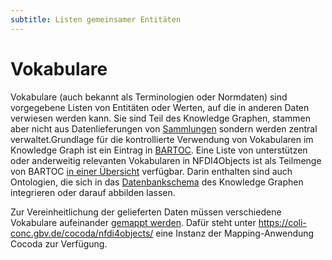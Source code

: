 ```yaml
---
subtitle: Listen gemeinsamer Entitäten
---
```


# Vokabulare {#sec-vocabularies}

Vokabulare (auch bekannt als Terminologien oder Normdaten) sind vorgegebene Listen von Entitäten oder Werten, auf die in anderen Daten verwiesen werden kann. Sie sind Teil des Knowledge Graphen, stammen aber nicht aus Datenlieferungen von [Sammlungen](basics.qmd#sammlungen) sondern werden zentral verwaltet.Grundlage für die kontrollierte Verwendung von Vokabularen im Knowledge Graph ist ein Eintrag in [BARTOC](https://bartoc.org). Eine Liste von unterstützen oder anderweitig relevanten Vokabularen in NFDI4Objects ist als Teilmenge von BARTOC [in einer Übersicht](https://nfdi4objects.github.io/n4o-terminologies/) verfügbar. Darin enthalten sind auch Ontologien, die sich in das [Datenbankschema](#sec-schema) des Knowledge Graphen integrieren oder darauf abbilden lassen.

Zur Vereinheitlichung der gelieferten Daten müssen verschiedene Vokabulare aufeinander [gemappt werden](#sec-mappings). Dafür steht unter <https://coli-conc.gbv.de/cocoda/nfdi4objects/> eine Instanz der Mapping-Anwendung Cocoda zur Verfügung.
